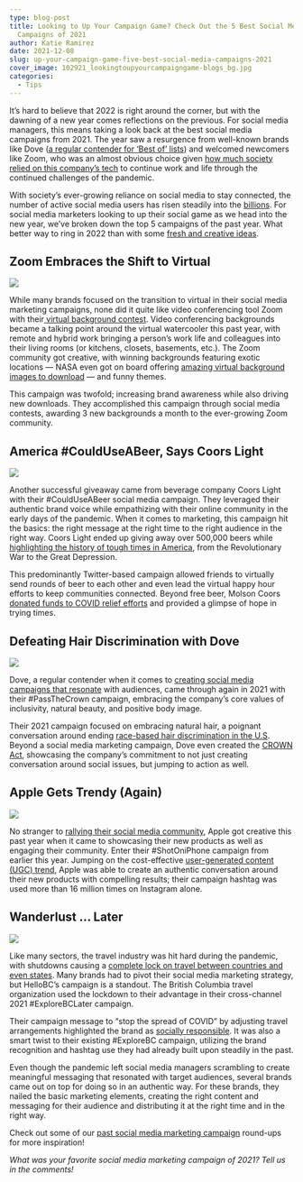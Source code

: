 ```yaml
---
type: blog-post
title: Looking to Up Your Campaign Game? Check Out the 5 Best Social Media
  Campaigns of 2021
author: Katie Ramirez
date: 2021-12-08
slug: up-your-campaign-game-five-best-social-media-campaigns-2021
cover_image: 102921_lookingtoupyourcampaigngame-blogs_bg.jpg
categories:
  - Tips
---
```

It’s hard to believe that 2022 is right around the corner, but with the dawning of a new year comes reflections on the previous. For social media managers, this means taking a look back at the best social media campaigns from 2021. The year saw a resurgence from well-known brands like Dove ([a regular contender for ‘Best of’ lists](https://www.commpro.biz/social-change-campaigns-how-dove-used-data-to-raise-the-bar/)) and welcomed newcomers like Zoom, who was an almost obvious choice given [how much society relied on this company’s tech](https://www.theverge.com/2020/6/2/21277006/zoom-q1-2021-earnings-coronavirus-pandemic-work-from-home) to continue work and life through the continued challenges of the pandemic.

With society’s ever-growing reliance on social media to stay connected, the number of active social media users has risen steadily into the [billions](https://www.statista.com/statistics/278414/number-of-worldwide-social-network-users/). For social media marketers looking to up their social game as we head into the new year, we’ve broken down the top 5 campaigns of the past year. What better way to ring in 2022 than with some [fresh and creative ideas](https://www.meltwater.com/en/blog/best-social-media-marketing-examples).

## Zoom Embraces the Shift to Virtual

![](zoom-embraces-the-shift-to-virtual.jpg)

While many brands focused on the transition to virtual in their social media marketing campaigns, none did it quite like video conferencing tool Zoom with their[ virtual background contest](https://sproutsocial.com/insights/social-media-marketing-examples/). Video conferencing backgrounds became a talking point around the virtual watercooler this past year, with remote and hybrid work bringing a person’s work life and colleagues into their living rooms (or kitchens, closets, basements, etc.). The Zoom community got creative, with winning backgrounds featuring exotic locations — NASA even got on board offering [amazing virtual background images to download](https://www.nasa.gov/stem-ed-resources/virtual-backgrounds.html) — and funny themes.

This campaign was twofold; increasing brand awareness while also driving new downloads. They accomplished this campaign through social media contests, awarding 3 new backgrounds a month to the ever-growing Zoom community.

## **America #CouldUseABeer, Says Coors Light**

![](america-coulduseabeer-says-coors-light.png)

Another successful giveaway came from beverage company Coors Light with their #CouldUseABeer social media campaign. They leveraged their authentic brand voice while empathizing with their online community in the early days of the pandemic. When it comes to marketing, this campaign hit the basics: the right message at the right time to the right audience in the right way. Coors Light ended up giving away over 500,000 beers while [highlighting the history of tough times in America](https://www.marketingdive.com/news/coors-light-boosts-morale-with-new-ads-free-beer-in-sucky-times/576975/), from the Revolutionary War to the Great Depression.

This predominantly Twitter-based campaign allowed friends to virtually send rounds of beer to each other and even lead the virtual happy hour efforts to keep communities connected. Beyond free beer, Molson Coors [donated funds to COVID relief efforts](https://nwdreno.com/molson-coors-pledges-1-million-to-support-bartenders-affected-by-covid-19-pandemic/#slide2) and provided a glimpse of hope in trying times.

## Defeating Hair Discrimination with Dove

![](defeating-hair-discrimination-with-dove.png)

Dove, a regular contender when it comes to [creating social media campaigns that resonate](https://www.prophet.com/2020/02/how-dove-real-beauty-uses-digital-marketing-to-stay-relevant/) with audiences, came through again in 2021 with their #PassTheCrown campaign, embracing the company’s core values of inclusivity, natural beauty, and positive body image.

Their 2021 campaign focused on embracing natural hair, a poignant conversation around ending [race-based hair discrimination in the U.S](https://www.popsugar.com/beauty/dove-crown-act-hair-discrimination-law-47859856). Beyond a social media marketing campaign, Dove even created the [CROWN Act](https://www.byrdie.com/the-crown-act-guide-5111864), showcasing the company’s commitment to not just creating conversation around social issues, but jumping to action as well.

## Apple Gets Trendy (Again)

![](apple-gets-trendy-again-.jpg)

No stranger to [rallying their social media community](https://www.adweek.com/creativity/apples-new-shot-on-iphone-ads-want-you-to-take-pet-portraits-like-a-pro/), Apple got creative this past year when it came to showcasing their new products as well as engaging their community. Enter their #ShotOniPhone campaign from earlier this year. Jumping on the cost-effective [user-generated content (UGC) trend](https://www.meltwater.com/en/blog/user-generated-content-examples), Apple was able to create an authentic conversation around their new products with compelling results; their campaign hashtag was used more than 16 million times on Instagram alone.

## Wanderlust … Later

![](wanderlust-…-later.jpg)

Like many sectors, the travel industry was hit hard during the pandemic, with shutdowns causing a [complete lock on travel between countries and even states](https://www.cntraveler.com/story/coronavirus-air-travel-these-numbers-show-the-massive-impact-of-the-pandemic). Many brands had to pivot their social media marketing strategy, but HelloBC’s campaign is a standout. The British Columbia travel organization used the lockdown to their advantage in their cross-channel 2021 #ExploreBCLater campaign.

Their campaign message to “stop the spread of COVID” by adjusting travel arrangements highlighted the brand as [socially responsible](https://blog.hootsuite.com/social-media-campaign-strategy/). It was also a smart twist to their existing #ExploreBC campaign, utilizing the brand recognition and hashtag use they had already built upon steadily in the past.

Even though the pandemic left social media managers scrambling to create meaningful messaging that resonated with target audiences, several brands came out on top for doing so in an authentic way. For these brands, they nailed the basic marketing elements, creating the right content and messaging for their audience and distributing it at the right time and in the right way.

Check out some of our [past social media marketing campaign](https://brandglue.com/blog/5-inspiring-social-media-campaigns-of-2019/) round-ups for more inspiration!

*What was your favorite social media marketing campaign of 2021? Tell us in the comments!*